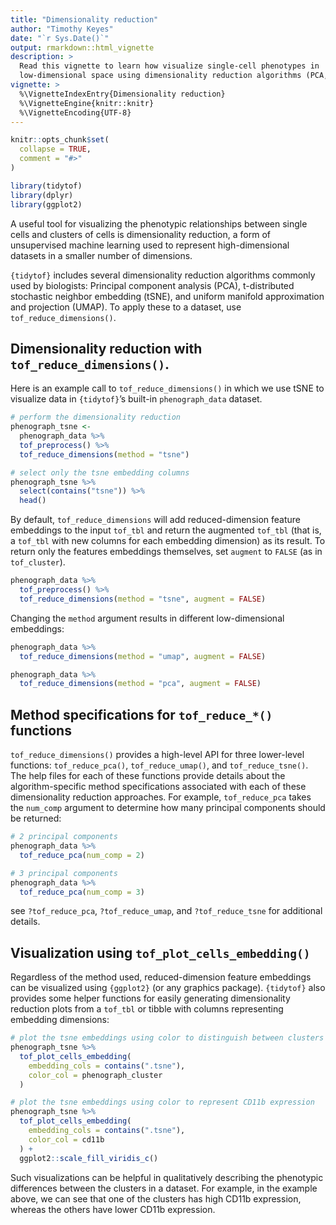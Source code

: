 ```yaml
---
title: "Dimensionality reduction"
author: "Timothy Keyes"
date: "`r Sys.Date()`"
output: rmarkdown::html_vignette
description: > 
  Read this vignette to learn how visualize single-cell phenotypes in 
  low-dimensional space using dimensionality reduction algorithms (PCA, UMAP, tSNE)
vignette: >
  %\VignetteIndexEntry{Dimensionality reduction}
  %\VignetteEngine{knitr::knitr}
  %\VignetteEncoding{UTF-8}
---
```


```r
knitr::opts_chunk$set(
  collapse = TRUE,
  comment = "#>"
)
```

```r
library(tidytof)
library(dplyr)
library(ggplot2)
```

A useful tool for visualizing the phenotypic relationships between single cells and clusters of cells is dimensionality reduction, a form of unsupervised machine learning used to represent high-dimensional datasets in a smaller number of dimensions.

`{tidytof}` includes several dimensionality reduction algorithms commonly used by biologists: Principal component analysis (PCA), t-distributed stochastic neighbor embedding (tSNE), and uniform manifold approximation and projection (UMAP). To apply these to a dataset, use `tof_reduce_dimensions()`. 

## Dimensionality reduction with `tof_reduce_dimensions()`. 

Here is an example call to `tof_reduce_dimensions()` in which we use tSNE to visualize data in `{tidytof}`'s built-in `phenograph_data` dataset.

```r
# perform the dimensionality reduction
phenograph_tsne <- 
  phenograph_data %>% 
  tof_preprocess() %>% 
  tof_reduce_dimensions(method = "tsne")

# select only the tsne embedding columns
phenograph_tsne %>% 
  select(contains("tsne")) %>% 
  head()
```

By default, `tof_reduce_dimensions` will add reduced-dimension feature embeddings to the input `tof_tbl` and return the augmented `tof_tbl` (that is, a `tof_tbl` with new columns for each embedding dimension) as its result. To return only the features embeddings themselves, set `augment` to `FALSE` (as in `tof_cluster`).

```r
phenograph_data %>% 
  tof_preprocess() %>% 
  tof_reduce_dimensions(method = "tsne", augment = FALSE)
```

Changing the `method` argument results in different low-dimensional embeddings: 

```r
phenograph_data %>% 
  tof_reduce_dimensions(method = "umap", augment = FALSE)

phenograph_data %>% 
  tof_reduce_dimensions(method = "pca", augment = FALSE)
```


## Method specifications for `tof_reduce_*()` functions

`tof_reduce_dimensions()` provides a high-level API for three lower-level functions: `tof_reduce_pca()`, `tof_reduce_umap()`, and `tof_reduce_tsne()`. The help files for each of these functions provide details about the algorithm-specific method specifications associated with each of these dimensionality reduction approaches. For example, `tof_reduce_pca` takes the `num_comp` argument to determine how many principal components should be returned: 

```r
# 2 principal components
phenograph_data %>% 
  tof_reduce_pca(num_comp = 2)
```

```r
# 3 principal components
phenograph_data %>% 
  tof_reduce_pca(num_comp = 3)
```

see `?tof_reduce_pca`, `?tof_reduce_umap`, and `?tof_reduce_tsne` for additional details.

## Visualization using `tof_plot_cells_embedding()`

Regardless of the method used, reduced-dimension feature embeddings can be visualized using `{ggplot2}` (or any graphics package). `{tidytof}` also provides some helper functions for easily generating dimensionality reduction plots from a `tof_tbl` or tibble with columns representing embedding dimensions:

```r
# plot the tsne embeddings using color to distinguish between clusters
phenograph_tsne %>% 
  tof_plot_cells_embedding(
    embedding_cols = contains(".tsne"), 
    color_col = phenograph_cluster
  )

# plot the tsne embeddings using color to represent CD11b expression
phenograph_tsne %>% 
  tof_plot_cells_embedding(
    embedding_cols = contains(".tsne"), 
    color_col = cd11b
  ) + 
  ggplot2::scale_fill_viridis_c()
```

Such visualizations can be helpful in qualitatively describing the phenotypic differences between the clusters in a dataset. For example, in the example above, we can see that one of the clusters has high CD11b expression, whereas the others have lower CD11b expression.
